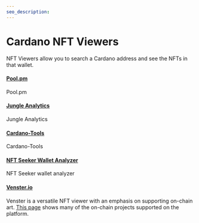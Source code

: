 ```yaml
---
seo_description:
---
```


# Cardano NFT Viewers

NFT Viewers allow you to search a Cardano address and see the NFTs in that wallet. 

#### [Pool.pm](https://pool.pm/nfts)
Pool.pm

#### [Jungle Analytics](https://www.jngl.io/)
Jungle Analytics

#### [Cardano-Tools](https://cardano-tools.io/my)
Cardano-Tools

#### [NFT Seeker Wallet Analyzer](https://nftseeker.tools/)
NFT Seeker wallet analyzer 

#### [Venster.io](https://venster.io/) 
Venster is a versatile NFT viewer with an emphasis on supporting on-chain art. [This page](https://venster.io/explore) shows many of the on-chain projects supported on the platform.  